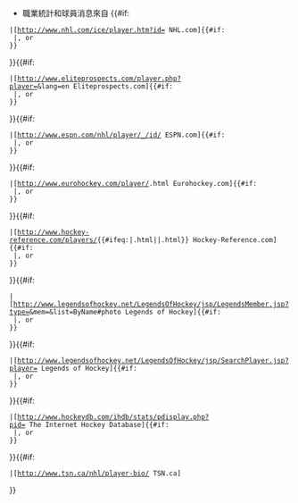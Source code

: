 * 職業統計和球員消息來自 {{#if:{{{nhl<includeonly>|</includeonly>}}}
 |[http://www.nhl.com/ice/player.htm?id={{{nhl}}} NHL.com]{{#if:{{{elite<includeonly>|</includeonly>}}}{{{espn|}}}{{{euro|}}}{{{hr|}}}{{{legendsm|}}}{{{legends|}}}{{{hockeydb|}}}{{{tsn|}}}
  |, or&nbsp;
 }}
}}{{#if:{{{elite<includeonly>|</includeonly>}}}
 |[http://www.eliteprospects.com/player.php?player={{{elite}}}&lang=en Eliteprospects.com]{{#if:{{{espn<includeonly>|</includeonly>}}}{{{euro|}}}{{{hr|}}}{{{legendsm|}}}{{{legends|}}}{{{hockeydb|}}}{{{tsn|}}}
  |, or&nbsp;
 }}
}}{{#if:{{{espn<includeonly>|</includeonly>}}}
 |[http://www.espn.com/nhl/player/_/id/{{{espn}}} ESPN.com]{{#if:{{{euro<includeonly>|</includeonly>}}}{{{hr|}}}{{{legendsm|}}}{{{legends|}}}{{{hockeydb|}}}{{{tsn|}}}
  |, or&nbsp;
 }}
}}{{#if:{{{euro<includeonly>|</includeonly>}}}
 |[http://www.eurohockey.com/player/{{{euro}}}.html Eurohockey.com]{{#if:{{{hr<includeonly>|</includeonly>}}}{{{legendsm|}}}{{{legends|}}}{{{hockeydb|}}}{{{tsn|}}}
  |, or&nbsp;
 }}
}}{{#if:{{{hr<includeonly>|</includeonly>}}}
 |[http://www.hockey-reference.com/players/{{{hr}}}{{#ifeq:{{Str rightc|{{{hr}}}|5}}|.html||.html}} Hockey-Reference.com]{{#if:{{{legendsm<includeonly>|</includeonly>}}}{{{legends|}}}{{{hockeydb|}}}{{{tsn|}}}
  |, or&nbsp;
 }}
}}{{#if:{{{legendsm<includeonly>|</includeonly>}}}
 |[http://www.legendsofhockey.net/LegendsOfHockey/jsp/LegendsMember.jsp?type={{{legendstype}}}&mem={{{legendsm}}}&list=ByName#photo Legends of Hockey]{{#if:{{{legends<includeonly>|</includeonly>}}}{{{hockeydb|}}}{{{tsn|}}}
  |, or&nbsp;
 }}
}}{{#if:{{{legends<includeonly>|</includeonly>}}}
 |[http://www.legendsofhockey.net/LegendsOfHockey/jsp/SearchPlayer.jsp?player={{{legends}}} Legends of Hockey]{{#if:{{{hockeydb<includeonly>|</includeonly>}}}{{{tsn|}}}
  |, or&nbsp;
 }}
}}{{#if:{{{hockeydb<includeonly>|</includeonly>}}}
 |[http://www.hockeydb.com/ihdb/stats/pdisplay.php?pid={{{hockeydb}}} The Internet Hockey Database]{{#if:{{{tsn<includeonly>|</includeonly>}}}
  |, or&nbsp;
 }}
}}{{#if:{{{tsn<includeonly>|</includeonly>}}}
 |[http://www.tsn.ca/nhl/player-bio/{{{tsn}}} TSN.ca]
}}<noinclude>
{{documentation}}
</noinclude>